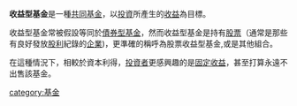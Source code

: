 {{Multiple issues|
{{Unreferenced|time=2022-01-01T22:29:16+00:00}}
{{Orphan|time=2022-01-01T22:29:16+00:00}}
}}
'''收益型基金'''是一種[[共同基金|共同基金]]，以[[投資|投資]]所產生的[[收益|收益]]為目標。
 
收益型基金常被假設等同於[[債券型基金|債券型基金]]，然而收益型基金是持有[[股票|股票]]（通常是那些有良好發放[[股利|股利]]紀錄的[[企業|企業]])，更準確的稱呼為股票收益型基金,或是其他組合。
 
在這種情況下，相較於資本利得，[[投資者|投資者]]更感興趣的是[[固定收益|固定收益]]，甚至打算永遠不出售該基金。

[[category:基金|category:基金]]